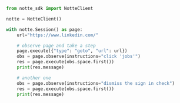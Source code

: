 ```python
from notte_sdk import NotteClient

notte = NotteClient()

with notte.Session() as page:
    url="https://www.linkedin.com/"

    # observe page and take a step
    page.execute({"type": "goto", "url": url})
    obs = page.observe(instructions="click 'jobs'")
    res = page.execute(obs.space.first())
    print(res.message)

    # another one
    obs = page.observe(instructions="dismiss the sign in check")
    res = page.execute(obs.space.first())
    print(res.message)
```
